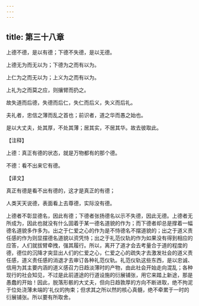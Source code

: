 ```yaml
---
---
---
```

title: 第三十八章
---

上德不德，是以有德；下德不失德，是以无德。

上德无为而无以为；下德为之而有以为。

上仁为之而无以为；上义为之而有以为。

上礼为之而莫之应，则攘臂而扔之。

故失道而后德，失德而后仁，失仁而后义，失义而后礼。

夫礼者，忠信之薄而乱之首也；前识者，道之华而愚之始也。

是以大丈夫，处其厚，不处其薄；居其实，不居其华。故去彼取此。

【注释】

上德：真正有德的状态，就是万物都有的那个德。

不德：看不出来它有德。

【译文】

真正有德是看不出有德的，这才是真正的有德；

人类天天说德，表面看上去尊德，实际没有德。

上德者不彰显德名，因此有德；下德者张扬德名以示不失德，因此无德。上德者无所成为，因此也就没有什么固着于某一德名道貌的作为；而下德者却总是撑着一幅德名道貌多作多为。出之于仁爱之心的作为是不恃德名不摆道貌的；出之于道义责任感的作为则显摆德名道貌以资凭恃；出之于礼范仪轨的作为如果没有得到相应的应答，人们就拔臂牵拽，强其履行。所以，离开了道才会去考量合于道的程度的德，德位的沉降才突显出人们的仁爱之心，仁爱之心的疏失才去激发社会的道义责任感，道义责任感的消退才去审订各种礼范仪轨。礼范仪轨这些东西，是以忠诚、信用为其主要内涵的道义感召力日趋淡薄时的产物，由此社会开始走向混乱；各种现行的社会知见，不过是此前道途的行道设施的衍展铺张，用它来踏上新途，那是愚蠢的开始！因此，脱落形骸的大丈夫，但向日趋敦厚的方向不断进取，绝不拘泥于位处浇薄未端的'礼仪的拘束；但求其之所以然的核心真髓，绝不牵累于一时的衍展铺张。所以要有所取舍。